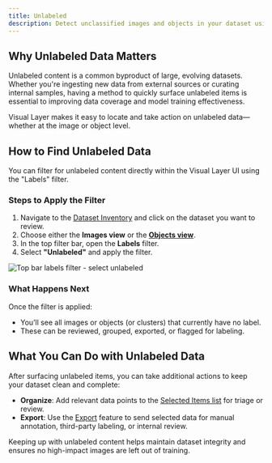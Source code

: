 ```yaml
---
title: Unlabeled
description: Detect unclassified images and objects in your dataset using Visual Layer's filters.
---
```


## Why Unlabeled Data Matters

Unlabeled content is a common byproduct of large, evolving datasets. Whether you're ingesting new data from external sources or curating internal samples, having a method to quickly surface unlabeled items is essential to improving data coverage and model training effectiveness.

Visual Layer makes it easy to locate and take action on unlabeled data—whether at the image or object level.

## How to Find Unlabeled Data

You can filter for unlabeled content directly within the Visual Layer UI using the "Labels" filter.

### Steps to Apply the Filter

1. Navigate to the [Dataset Inventory](https://dash.readme.com/project/visual-layer2/v1.0/docs/browsing-datasets) and click on the dataset you want to review.
2. Choose either the **Images view** or the [ **Objects view**](https://dash.readme.com/project/visual-layer2/v1.0/docs/understanding-and-exploring-objects).
3. In the top filter bar, open the **Labels** filter.
4. Select **"Unlabeled"** and apply the filter.

<Frame>
  <img src="https://files.readme.io/f4e5633-image.png" alt="Top bar labels filter - select unlabeled" />
</Frame>

### What Happens Next

Once the filter is applied:

- You’ll see all images or objects (or clusters) that currently have no label.
- These can be reviewed, grouped, exported, or flagged for labeling.

## What You Can Do with Unlabeled Data

After surfacing unlabeled items, you can take additional actions to keep your dataset clean and complete:

- **Organize**: Add relevant data points to the [Selected Items list](https://dash.readme.com/project/visual-layer2/v1.0/docs/data-selection-using-visual-layer) for triage or review.
- **Export**: Use the [Export](https://dash.readme.com/project/visual-layer2/v1.0/docs/export-data) feature to send selected data for manual annotation, third-party labeling, or internal review.

Keeping up with unlabeled content helps maintain dataset integrity and ensures no high-impact images are left out of training.
